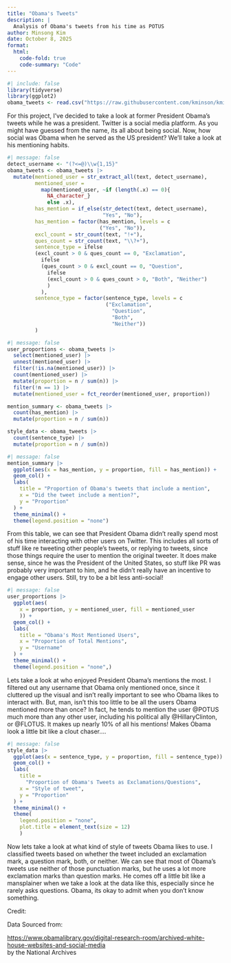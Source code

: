 ```yaml
---
title: "Obama's Tweets"
description: |
  Analysis of Obama's tweets from his time as POTUS
author: Minsong Kim
date: October 8, 2025
format: 
  html:
    code-fold: true
    code-summary: "Code"
---
```


```r
#| include: false
library(tidyverse)
library(ggplot2)
obama_tweets <- read.csv("https://raw.githubusercontent.com/kminson/kminson.github.io/refs/heads/main/tweets.csv")
```

For this project, I've decided to take a look at former President Obama's tweets while he was a president. Twitter is a social media platform. As you might have guessed from the name, its all about being social. Now, how social was Obama when he served as the US president? We'll take a look at his mentioning habits.

```r
#| message: false
detect_username <- "(?<=@)\\w{1,15}"
obama_tweets <- obama_tweets |>
  mutate(mentioned_user = str_extract_all(text, detect_username),
         mentioned_user = 
           map(mentioned_user, ~if (length(.x) == 0){
             NA_character_}
             else .x),
         has_mention = if_else(str_detect(text, detect_username),
                               "Yes", "No"), 
         has_mention = factor(has_mention, levels = c
                              ("Yes", "No")),
         excl_count = str_count(text, "!+"),
         ques_count = str_count(text, "\\?+"),
         sentence_type = ifelse
         (excl_count > 0 & ques_count == 0, "Exclamation",
           ifelse 
           (ques_count > 0 & excl_count == 0, "Question",
             ifelse 
             (excl_count > 0 & ques_count > 0, "Both", "Neither")
             )
           ),
         sentence_type = factor(sentence_type, levels = c
                                ("Exclamation",
                                  "Question",
                                  "Both",
                                  "Neither"))
         )

```

```r
#| message: false
user_proportions <- obama_tweets |>
  select(mentioned_user) |>
  unnest(mentioned_user) |>
  filter(!is.na(mentioned_user)) |>
  count(mentioned_user) |>
  mutate(proportion = n / sum(n)) |>
  filter(!n == 1) |>
  mutate(mentioned_user = fct_reorder(mentioned_user, proportion))

mention_summary <- obama_tweets |>
  count(has_mention) |>
  mutate(proportion = n / sum(n))

style_data <- obama_tweets |>
  count(sentence_type) |>
  mutate(proportion = n / sum(n))
```

```r
#| message: false
mention_summary |>
  ggplot(aes(x = has_mention, y = proportion, fill = has_mention)) +
  geom_col() +
  labs(
    title = "Proportion of Obama's tweets that include a mention",
    x = "Did the tweet include a mention?",
    y = "Proportion"
  ) +
  theme_minimal() +
  theme(legend.position = "none")
```

From this table, we can see that President Obama didn't really spend most of his time interacting with other users on Twitter. This includes all sorts of stuff like re tweeting other people's tweets, or replying to tweets, since those things require the user to mention the original tweeter. It does make sense, since he was the President of the United States, so stuff like PR was probably very important to him, and he didn't really have an incentive to engage other users. Still, try to be a bit less anti-social!

```r
#| message: false
user_proportions |>
  ggplot(aes(
    x = proportion, y = mentioned_user, fill = mentioned_user
    )) +
  geom_col() +
  labs(
    title = "Obama's Most Mentioned Users",
    x = "Proportion of Total Mentions",
    y = "Username"
  ) +
  theme_minimal() +
  theme(legend.position = "none",)
```

Lets take a look at who enjoyed President Obama's mentions the most. I filtered out any username that Obama only mentioned once, since it cluttered up the visual and isn't really important to see who Obama likes to interact with. But, man, isn't this too little to be all the users Obama mentioned more than once? In fact, he tends to mention the user @POTUS much more than any other user, including his political ally @HillaryClinton, or @FLOTUS. It makes up nearly 10% of all his mentions! Makes Obama look a little bit like a clout chaser....

```r
#| message: false
style_data |>
  ggplot(aes(x = sentence_type, y = proportion, fill = sentence_type)) +
  geom_col() +
  labs(
    title = 
      "Proportion of Obama's Tweets as Exclamations/Questions",
    x = "Style of tweet",
    y = "Proportion"
  ) +
  theme_minimal() +
  theme(
    legend.position = "none",
    plot.title = element_text(size = 12)
    )
```

Now lets take a look at what kind of style of tweets Obama likes to use. I classified tweets based on whether the tweet included an exclamation mark, a question mark, both, or neither. We can see that most of Obama's tweets use neither of those punctuation marks, but he uses a lot more exclamation marks than question marks. He comes off a little bit like a mansplainer when we take a look at the data like this, especially since he rarely asks questions. Obama, its okay to admit when you don't know something.

Credit:

Data Sourced from:

<https://www.obamalibrary.gov/digital-research-room/archived-white-house-websites-and-social-media>\
by the National Archives
